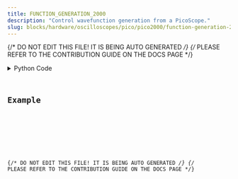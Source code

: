 ```yaml
---
title: FUNCTION_GENERATION_2000
description: "Control wavefunction generation from a PicoScope."
slug: blocks/hardware/oscilloscopes/pico/pico2000/function-generation-2000
---
```


{/* DO NOT EDIT THIS FILE! IT IS BEING AUTO GENERATED */}
{/* PLEASE REFER TO THE CONTRIBUTION GUIDE ON THE DOCS PAGE */}


<PythonDocsDisplay docstring={docstring} />
<details>
<summary>Python Code</summary>



<Code code={pythonCode} lang="py" wrap theme="dracula" />

[Find this Flojoy Block on GitHub](https://github.com/flojoy-ai/blocks/blob/main/blocks/HARDWARE/OSCILLOSCOPES/PICO/PICO2000/FUNCTION_GENERATION_2000/FUNCTION_GENERATION_2000.py)

</details>

## Example


<GetHelpWidget />


<AppDisplay app={app} blockName="FUNCTION_GENERATION_2000" client:visible />


<Example />

{/* DO NOT EDIT THIS FILE! IT IS BEING AUTO GENERATED */}
{/* PLEASE REFER TO THE CONTRIBUTION GUIDE ON THE DOCS PAGE */}
